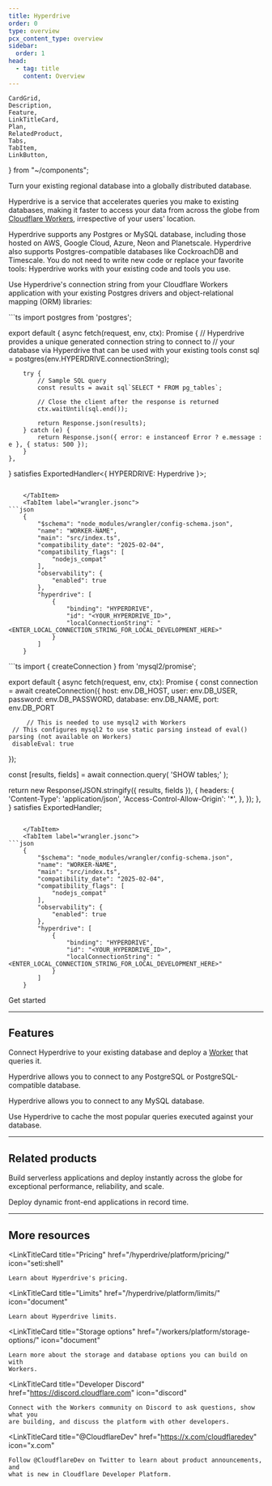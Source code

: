 ```yaml
---
title: Hyperdrive
order: 0
type: overview
pcx_content_type: overview
sidebar:
  order: 1
head:
  - tag: title
    content: Overview
---
```


	CardGrid,
	Description,
	Feature,
	LinkTitleCard,
	Plan,
	RelatedProduct,
	Tabs,
	TabItem,
	LinkButton,
} from "~/components";

<Description>

Turn your existing regional database into a globally distributed database.

</Description>

<Plan type="workers-all" />

Hyperdrive is a service that accelerates queries you make to existing databases, making it faster to access your data from across the globe from [Cloudflare Workers](/workers/), irrespective of your users' location.

Hyperdrive supports any Postgres or MySQL database, including those hosted on AWS, Google Cloud, Azure, Neon and Planetscale. Hyperdrive also supports Postgres-compatible databases like CockroachDB and Timescale.
You do not need to write new code or replace your favorite tools: Hyperdrive works with your existing code and tools you use.

Use Hyperdrive's connection string from your Cloudflare Workers application with your existing Postgres drivers and object-relational mapping (ORM) libraries:

<Tabs>
	<TabItem label="PostgreSQL">
	<Tabs>
	<TabItem label="index.ts">
```ts
import postgres from 'postgres';

export default {
	async fetch(request, env, ctx): Promise<Response> {
		// Hyperdrive provides a unique generated connection string to connect to
		// your database via Hyperdrive that can be used with your existing tools
		const sql = postgres(env.HYPERDRIVE.connectionString);

    	try {
    		// Sample SQL query
    		const results = await sql`SELECT * FROM pg_tables`;

    		// Close the client after the response is returned
    		ctx.waitUntil(sql.end());

    		return Response.json(results);
    	} catch (e) {
    		return Response.json({ error: e instanceof Error ? e.message : e }, { status: 500 });
    	}
    },

} satisfies ExportedHandler<{ HYPERDRIVE: Hyperdrive }>;

````

    </TabItem>
    <TabItem label="wrangler.jsonc">
```json
	{
		"$schema": "node_modules/wrangler/config-schema.json",
		"name": "WORKER-NAME",
		"main": "src/index.ts",
		"compatibility_date": "2025-02-04",
		"compatibility_flags": [
			"nodejs_compat"
		],
		"observability": {
			"enabled": true
		},
		"hyperdrive": [
			{
				"binding": "HYPERDRIVE",
				"id": "<YOUR_HYPERDRIVE_ID>",
				"localConnectionString": "<ENTER_LOCAL_CONNECTION_STRING_FOR_LOCAL_DEVELOPMENT_HERE>"
			}
		]
	}
````

</TabItem>
</Tabs>
</TabItem>
<TabItem label="MySQL">
	<Tabs>
	<TabItem label="index.ts">
```ts
import { createConnection  } from 'mysql2/promise';

export default {
 async fetch(request, env, ctx): Promise<Response> {
    const connection = await createConnection({
     host: env.DB_HOST,
     user: env.DB_USER,
     password: env.DB_PASSWORD,
     database: env.DB_NAME,
     port: env.DB_PORT

    	 // This is needed to use mysql2 with Workers
     // This configures mysql2 to use static parsing instead of eval() parsing (not available on Workers)
     disableEval: true

});

const [results, fields] = await connection.query(
'SHOW tables;'
);

return new Response(JSON.stringify({ results, fields }), {
headers: {
'Content-Type': 'application/json',
'Access-Control-Allow-Origin': '\*',
},
});
},
} satisfies ExportedHandler<Env>;

````

    </TabItem>
    <TabItem label="wrangler.jsonc">
```json
	{
		"$schema": "node_modules/wrangler/config-schema.json",
		"name": "WORKER-NAME",
		"main": "src/index.ts",
		"compatibility_date": "2025-02-04",
		"compatibility_flags": [
			"nodejs_compat"
		],
		"observability": {
			"enabled": true
		},
		"hyperdrive": [
			{
				"binding": "HYPERDRIVE",
				"id": "<YOUR_HYPERDRIVE_ID>",
				"localConnectionString": "<ENTER_LOCAL_CONNECTION_STRING_FOR_LOCAL_DEVELOPMENT_HERE>"
			}
		]
	}
````

</TabItem>
</Tabs>

</TabItem>
</Tabs>

<LinkButton href="/hyperdrive/get-started/">Get started</LinkButton>

---

## Features

<Feature header="Connect your database" href="/hyperdrive/get-started/" cta="Connect Hyperdrive to your database">

Connect Hyperdrive to your existing database and deploy a [Worker](/workers/) that queries it.

</Feature>

<Feature header="PostgreSQL support" href="/hyperdrive/examples/connect-to-postgres/" cta="Connect Hyperdrive to your PostgreSQL database">

Hyperdrive allows you to connect to any PostgreSQL or PostgreSQL-compatible database.

</Feature>

<Feature header="MySQL support" href="/hyperdrive/examples/connect-to-mysql/" cta="Connect Hyperdrive to your MySQL database">

Hyperdrive allows you to connect to any MySQL database.

</Feature>

<Feature header="Query Caching" href="/hyperdrive/configuration/query-caching/" cta="Learn about Query Caching">

Use Hyperdrive to cache the most popular queries executed against your database.

</Feature>

---

## Related products

<RelatedProduct header="Workers" href="/workers/" product="workers">

Build serverless applications and deploy instantly across the globe for exceptional performance, reliability, and scale.

</RelatedProduct>

<RelatedProduct header="Pages" href="/pages/" product="pages">

Deploy dynamic front-end applications in record time.

</RelatedProduct>

---

## More resources

<CardGrid>

<LinkTitleCard
	title="Pricing"
	href="/hyperdrive/platform/pricing/"
	icon="seti:shell"
>
	Learn about Hyperdrive's pricing.
</LinkTitleCard>

<LinkTitleCard
	title="Limits"
	href="/hyperdrive/platform/limits/"
	icon="document"
>
	Learn about Hyperdrive limits.
</LinkTitleCard>

<LinkTitleCard
	title="Storage options"
	href="/workers/platform/storage-options/"
	icon="document"
>
	Learn more about the storage and database options you can build on with
	Workers.
</LinkTitleCard>

<LinkTitleCard
	title="Developer Discord"
	href="https://discord.cloudflare.com"
	icon="discord"
>
	Connect with the Workers community on Discord to ask questions, show what you
	are building, and discuss the platform with other developers.
</LinkTitleCard>

<LinkTitleCard
	title="@CloudflareDev"
	href="https://x.com/cloudflaredev"
	icon="x.com"
>
	Follow @CloudflareDev on Twitter to learn about product announcements, and
	what is new in Cloudflare Developer Platform.
</LinkTitleCard>

</CardGrid>
